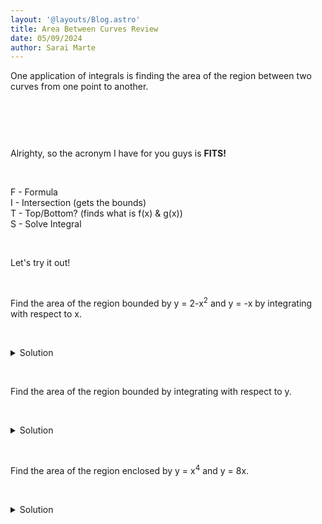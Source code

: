 ```yaml
---
layout: '@layouts/Blog.astro'
title: Area Between Curves Review
date: 05/09/2024
author: Sarai Marte
---
```



<span style=" font-family: var(--primaryFont);">

One application of integrals is finding the area of the region between two curves from one point to another.

&nbsp;&nbsp;&nbsp;&nbsp;

<div style = "object-fit:contain;" > 
    <img src={img1.src} alt=""  />
</div>

&nbsp;&nbsp;&nbsp;&nbsp;

Alrighty, so the acronym I have for you guys is **FITS!**

&nbsp;&nbsp;&nbsp;&nbsp;

F - Formula  
I - Intersection  (gets the bounds)  
T - Top/Bottom?   (finds what is f(x) & g(x))    
S - Solve Integral  

&nbsp;&nbsp;&nbsp;&nbsp;

Let's try it out!

&nbsp;&nbsp;&nbsp;&nbsp;

Find the area of the region bounded by y = 2-x<sup>2</sup> and y = -x by integrating with respect to x.

&nbsp;&nbsp;&nbsp;&nbsp;

<details>

<summary> Solution </summary>

&nbsp;&nbsp;&nbsp;&nbsp;

First, "with respect to x" just means everything needs to be in terms of x, like the bounds and the equations. And they are! So you're good.

&nbsp;&nbsp;&nbsp;&nbsp;

9/2

&nbsp;&nbsp;&nbsp;&nbsp;

</details>

&nbsp;&nbsp;&nbsp;&nbsp;

Find the area of the region bounded by integrating with respect to y.

&nbsp;&nbsp;&nbsp;&nbsp;

<details>

<summary> Solution </summary>

&nbsp;&nbsp;&nbsp;&nbsp;

First, "with respect to y" just means everything needs to be in terms of y, like the bounds and the equations. 

&nbsp;&nbsp;&nbsp;&nbsp;

</details>

&nbsp;&nbsp;&nbsp;&nbsp;

Find the area of the region enclosed by y = x<sup>4</sup> and y = 8x.

&nbsp;&nbsp;&nbsp;&nbsp;

<details>

<summary> Solution </summary>

&nbsp;&nbsp;&nbsp;&nbsp;


&nbsp;&nbsp;&nbsp;&nbsp;

</details>








</span>